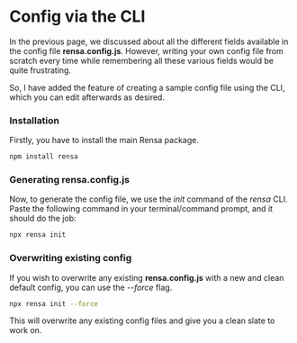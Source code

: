 # Config via the CLI

In the previous page, we discussed about all the different fields available in the config file **rensa.config.js**. However, writing your own config file from scratch every time while remembering all these various fields would be quite frustrating. 

So, I have added the feature of creating a sample config file using the CLI, which you can edit afterwards as desired.

### Installation
Firstly, you have to install the main Rensa package.
```sh
npm install rensa
```

### Generating rensa.config.js
Now, to generate the config file, we use the *init* command of the *rensa* CLI. Paste the following command in your terminal/command prompt, and it should do the job:
```sh
npx rensa init
```

### Overwriting existing config
If you wish to overwrite any existing **rensa.config.js** with a new and clean default config, you can use the *--force* flag.
```sh
npx rensa init --force
```

This will overwrite any existing config files and give you a clean slate to work on.

